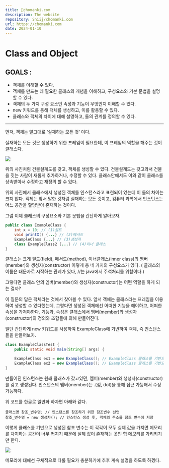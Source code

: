 ```yaml
---
title: 🎇chomanki.com
description: The website
repository: Sniij/chomanki.com
url: https://chomanki.com
date: 2024-01-10
---
```




# Class and Object

## GOALS :

- 객체를 이해할 수 있다.
- 객체를 만드는 데 필요한 클래스의 개념을 이해하고, 구성요소와 기본 문법을 설명할 수 있다.
- 객체의 두 가지 구성 요소인 속성과 기능이 무엇인지 이해할 수 있다.
- new 키워드를 통해 객체를 생성하고, 이를 활용할 수 있다.
- 클래스와 객체의 차이에 대해 설명하고, 둘의 관계를 정의할 수 있다.

---

먼저, 객체는 말그대로 ‘실재하는 모든 것’ 이다.

실재하는 모든 것은 생성하기 위한 프레임이 필요한데, 이 프레임의 역할을 해주는 것이 클래스다.

![](https://github.com/Sniij/portfolio_cmk/blob/main/deploy/images/parking.jpg?raw=true)

 위의 사진처럼 건물설계도를 갖고, 객체를 생성할 수 있다. 건물설계도는 갖고와서 건물을 짓는 사람이 새롭게 추가하거나, 수정할 수 있다. 클래스안에서도 이와 같이 클래스를 상속받아서 수정하고 재정의 할 수 있다. 

 위의 사진에서 클래스에서 생성된 객체를 인스턴스라고 표현되어 있는데 이 둘의 차이는 크지 않다. 객체는 앞서 말한 것처럼 실재하는 모든 것이고, 컴퓨터 과학에서 인스턴스는 어느 공간을 할당받아 존재하는 것이다.

그럼 이제 클래스의 구성요소와 기본 문법을 간단하게 알아보자.

```java
public class ExampleClass {
	int x = 10; // (1)필드
	void printX() {...} // (2)메서드
	ExampleClass {...} // (3)생성자
	class ExampleClass2 {...} // (4)이너 클래스
}
```

 클래스는 크게 필드(field), 메서드(method), 이너클래스(inner class)의 멤버(member)와 생성자(constructor) 이렇게 총 네 가지의 구성요소가 있다. ( 클래스의 이름은 대문자로 시작하는 관례가 있다, //는 java에서 주석처리를 위함이다.)

 그렇다면 클래스 안의 멤버(member)와 생성자(constructor)는 어떤 역할을 하게 되는 걸까?

 이 질문의 답은 객체라는 것에서 찾아볼 수 있다. 앞서 객체는 클래스라는 프레임을 이용하여 생성할 수 있다했는데, 그렇다면 생성된 객체에선 어떠한 기능을 해야하고, 어떠한 속성을 가져야한다. 기능과, 속성은 클래스에서 멤버(member)와 생성자(constructor)의 정의와 조합들에 의해 만들어진다.

 

 일단 간단하게 new 키워드를 사용하여 ExampleClass에 기반하여 객체, 즉 인스턴스들을 만들어보자.

```java
class ExampleClassTest {
	public static void main(String[] args) {

	ExampleClass ex1 = new ExampleClass(); // ExampleClass 클래스를 기반으로 생성된 ex1 인스턴스
	ExampleClass ex2 = new ExampleClass(); // ExampleClass 클래스를 기반으로 생성된 ex2 인스턴스
}
```

 만들어진 인스턴스는 원래 클래스가 갖고있던, 멤버(member)와 생성자(constructor)를 갖고 생성된다. 인스턴스의 멤버(member)는 .(점, dot)을 통해 접근 가능해서 수정 가능하다.

 위 코드를 한글로 일반화 하자면 아래와 같다.

```
클래스명 참조_변수명; // 인스턴스를 참조하기 위한 참조변수 선언
참조_변수명 = new 생성자(); // 인스턴스 생성 후, 객체의 주소를 참조 변수에 저장
```

 이렇게 클래스를 기반으로 생성된 참조 변수는 이 각각이 모두 실제 값을 가지면 메모리를 차지하는 공간이 너무 커지기 때문에 실제 값이 존재하는 곳인 힙 메모리를 가리키기만 한다.

![](https://github.com/Sniij/portfolio_cmk/blob/main/deploy/images/parking.jpg?raw=true)



메모리에 대해선 구체적으로 다룰 필요가 충분하기에 추후 계속 설명을 하도록 하겠다.

